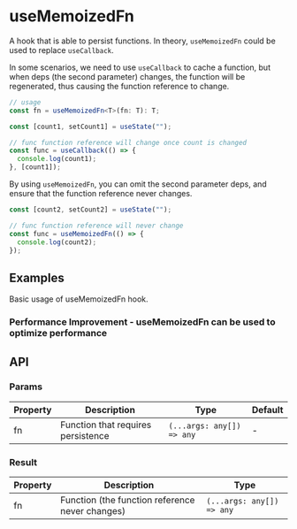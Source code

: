 # useMemoizedFn

A hook that is able to persist functions. In theory, `useMemoizedFn` could be used to replace `useCallback`.

In some scenarios, we need to use `useCallback` to cache a function, but when deps (the second parameter) changes, the function will be regenerated, thus causing the function reference to change.

```typescript
// usage
const fn = useMemoizedFn<T>(fn: T): T;
```

```js
const [count1, setCount1] = useState("");

// func function reference will change once count is changed
const func = useCallback(() => {
  console.log(count1);
}, [count1]);
```

By using `useMemoizedFn`, you can omit the second parameter deps, and ensure that the function reference never changes.

```js
const [count2, setCount2] = useState("");

// func function reference will never change
const func = useMemoizedFn(() => {
  console.log(count2);
});
```

## Examples

Basic usage of useMemoizedFn hook.

### Performance Improvement - useMemoizedFn can be used to optimize performance

<Demo src="../../components/hooks/useMemoizedFn/demo/Example.tsx" />

## API

### Params

| Property | Description                        | Type                      | Default |
| -------- | ---------------------------------- | ------------------------- | ------- |
| fn       | Function that requires persistence | `(...args: any[]) => any` | -       |

### Result

| Property | Description                                     | Type                      |
| -------- | ----------------------------------------------- | ------------------------- |
| fn       | Function (the function reference never changes) | `(...args: any[]) => any` |
